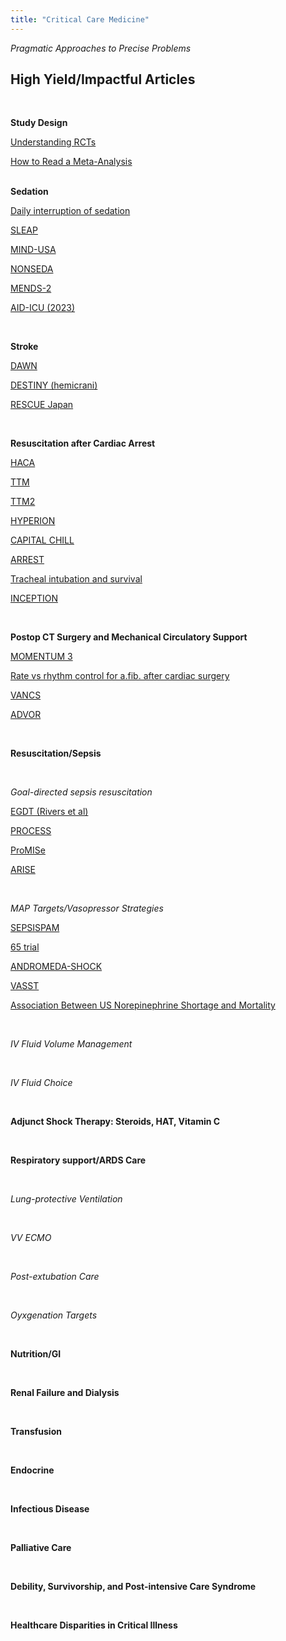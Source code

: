 ```yaml
---
title: "Critical Care Medicine"
---
```


_Pragmatic Approaches to Precise Problems_

## High Yield/Impactful Articles

<br>

<b>Study Design</b>

[Understanding RCTs](https://adc.bmj.com/content/90/8/840)

[How to Read a Meta-Analysis](https://www.bmj.com/content/315/7109/672)

<br>
<b>Sedation</b>

[Daily interruption of sedation](https://www.nejm.org/doi/full/10.1056/NEJM200005183422002?query=recirc_curatedRelated_article)

[SLEAP](https://jamanetwork.com/journals/jama/fullarticle/1380160)

[MIND-USA](https://www.nejm.org/doi/10.1056/NEJMoa1808217)

[NONSEDA](https://www.nejm.org/doi/full/10.1056/NEJMoa1906759)

[MENDS-2](https://www.nejm.org/doi/full/10.1056/NEJMoa2024922)

[AID-ICU (2023)](https://www.nejm.org/doi/full/10.1056/NEJMoa2211868)

<br>

<b>Stroke</b>

[DAWN](https://www.nejm.org/doi/full/10.1056/nejmoa1706442)

[DESTINY (hemicrani)](https://www.ahajournals.org/doi/10.1161/strokeaha.107.485649)

[RESCUE Japan](https://www.nejm.org/doi/full/10.1056/NEJMoa2118191?query=TOC&cid=NEJM%20eToc,%20February%2010,%202022%20DM707270_NEJM_Subscriber&bid=812301726)

<br>

<b>Resuscitation after Cardiac Arrest</b>

[HACA](https://www.nejm.org/doi/full/10.1056/nejmoa012689)

[TTM](https://www.nejm.org/doi/full/10.1056/nejmoa1310519)

[TTM2](https://www.nejm.org/doi/full/10.1056/NEJMoa2100591)

[HYPERION](https://www.nejm.org/doi/10.1056/NEJMoa1906661)

[CAPITAL CHILL](https://jamanetwork.com/journals/jama/fullarticle/2785263)

[ARREST](https://pubmed.ncbi.nlm.nih.gov/33197396)

[Tracheal intubation and survival](https://jamanetwork.com/journals/jama/fullarticle/2598717)

[INCEPTION](https://www.nejm.org/doi/full/10.1056/NEJMoa2204511)

<br>

<b>Postop CT Surgery and Mechanical Circulatory Support</b>

[MOMENTUM 3](https://www.nejm.org/doi/full/10.1056/NEJMoa1900486)

[Rate vs rhythm control for a.fib. after cardiac surgery](https://www.nejm.org/doi/full/10.1056/nejmoa1602002)

[VANCS](https://pubs.asahq.org/anesthesiology/article/126/1/85/662/Vasopressin-versus-Norepinephrine-in-Patients-with)

[ADVOR](https://www.nejm.org/doi/10.1056/NEJMoa2203094?url_ver=Z39.88-2003&rfr_id=ori:rid:crossref.org&rfr_dat=cr_pub%20%200pubmed)

<br>

<b>Resuscitation/Sepsis</b>

<br>

<i>Goal-directed sepsis resuscitation</i>

[EGDT (Rivers et al)](https://www.nejm.org/doi/full/10.1056/NEJMoa010307)

[PROCESS](https://www.nejm.org/doi/full/10.1056/nejmoa1401602)

[ProMISe](https://www.nejm.org/doi/full/10.1056/nejmoa1500896)

[ARISE](https://www.nejm.org/doi/full/10.1056/NEJMoa1404380)

<br>

<i>MAP Targets/Vasopressor Strategies</i>

[SEPSISPAM](https://www.nejm.org/doi/full/10.1056/NEJMoa1312173)

[65 trial](https://jamanetwork.com/journals/jama/fullarticle/2761427?resultClick=1)

[ANDROMEDA-SHOCK](https://jamanetwork.com/journals/jama/fullarticle/2724361)

[VASST](https://www.nejm.org/doi/full/10.1056/NEJMoa067373)

[Association Between US Norepinephrine Shortage and Mortality](https://jamanetwork.com/journals/jama/fullarticle/2612912)

<br>

<i>IV Fluid Volume Management</i>

<br>

<i>IV Fluid Choice</i>

<br>

<b>Adjunct Shock Therapy: Steroids, HAT, Vitamin C</b>

<br>

<b>Respiratory support/ARDS Care</b>

<br>

<i>Lung-protective Ventilation</i>

<br>

<i>VV ECMO</i>

<br>

<i>Post-extubation Care</i>

<br>

<i>Oyxgenation Targets</i>

<br>

<b>Nutrition/GI</b>

<br>

<b>Renal Failure and Dialysis</b>

<br>

<b>Transfusion</b>

<br>

<b>Endocrine</b>

<br>

<b>Infectious Disease</b>

<br>

<b>Palliative Care</b>

<br>

<b>Debility, Survivorship, and Post-intensive Care Syndrome</b>

<br>

<b>Healthcare Disparities in Critical Illness</b>